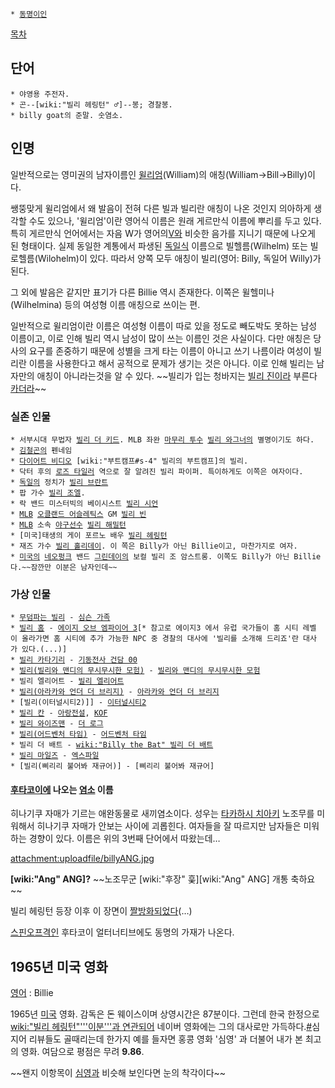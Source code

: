  * [[동명이인]]

[[목차]]
== 단어 ==
 * 야영용 주전자.
 * 곤--[wiki:"빌리 헤링턴" ♂]--봉; 경찰봉.
 * billy goat의 준말. 숫염소.

== 인명 ==
일반적으로는 영미권의 남자이름인 [[윌리엄]](William)의 애칭(William→Bill→Billy)이다.

쌩뚱맞게 윌리엄에서 왜 발음이 전혀 다른 빌과 빌리란 애칭이 나온 것인지 의아하게 생각할 수도 있으나, '윌리엄'이란 영어식 이름은 원래 게르만식 이름에 뿌리를 두고 있다. 특히 게르만식 언어에서는 자음 W가 영어의[[V]]와 비슷한 음가를 지니기 때문에 나오게 된 형태이다. 실제 동일한 계통에서 파생된 [[독일]]식 이름으로 빌헬름(Wilhelm) 또는 빌로헬름(Wilohelm)이 있다. 따라서 양쪽 모두 애칭이 빌리(영어: Billy, 독일어 Willy)가 된다.

그 외에 발음은 같지만 표기가 다른 Billie 역시 존재한다. 이쪽은 윌헬미나(Wilhelmina) 등의 여성형 이름 애칭으로 쓰이는 편.

일반적으로 윌리엄이란 이름은 여성형 이름이 따로 있을 정도로 빼도박도 못하는 남성 이름이고, 이로 인해 빌리 역시 남성이 많이 쓰는 이름인 것은 사실이다. 다만 애칭은 당사의 요구를 존중하기 때문에 성별을 크게 타는 이름이 아니고 쓰기 나름이라 여성이 빌리란 이름을 사용한다고 해서 공적으로 문제가 생기는 것은 아니다. 이로 인해 빌리는 남자만의 애칭이 아니라는것을 알 수 있다. ~~빌리가 입는 청바지는 [[빌리 진]]이라 부른다 [[카더라]]~~

=== 실존 인물 ===
 * 서부시대 무법자 [[빌리 더 키드]]. MLB 좌완 [[마무리 투수]] [[빌리 와그너]]의 별명이기도 하다.
 * [[김철곤]]의 펜네임
 * [[다이어트 비디오]] [wiki:"부트캠프#s-4" 빌리의 부트캠프]의 빌리.
 * 닥터 후의 [[로즈 타일러]] 역으로 잘 알려진 빌리 파이퍼. 특이하게도 이쪽은 여자이다.
 * [[독일]]의 정치가 [[빌리 브란트]]
 * 팝 가수 [[빌리 조엘]]. 
 * 락 밴드 미스터빅의 베이시스트 [[빌리 시언]]
 * [[MLB]] [[오클랜드 어슬레틱스]] GM [[빌리 빈]]
 * [[MLB]] 소속 [[야구선수]] [[빌리 해밀턴]]
 * [미국]태생의 게이 포르노 배우 [[빌리 헤링턴]]
 * 재즈 가수 [[빌리 홀리데이]]. 이 쪽은 Billy가 아닌 Billie이고, 마찬가지로 여자.
 * [[미국]]의 [[포스트 록|네오펑크]] 밴드 [[그린데이]]의 보컬 빌리 조 암스트롱. 이쪽도 Billy가 아닌 Billie다.~~잠깐만 이분은 남자인데~~

=== 가상 인물 ===
 * [[무덤파는 빌리]] - [[심슨 가족]]
 * [[빌리 홈]] - [[에이지 오브 엠파이어 3]][* 참고로 에이지3 에서 유럽 국가들이 홈 시티 레벨이 올라가면 홈 시티에 추가 가능한 NPC 중 경찰의 대사에 '빌리를 소개해 드리죠'란 대사가 있다.(...)]
 * [[빌리 카타기리]] - [[기동전사 건담 00]]
 * [[빌리(빌리와 맨디의 무시무시한 모험)]] - [[빌리와 맨디의 무시무시한 모험]]
 * 빌리 엘리어트 - [[빌리 엘리어트]]
 * [[빌리(아라카와 언더 더 브리지)]] - [[아라카와 언더 더 브리지]]
 * [빌리(이터널시티2)]] - [[이터널시티2]]
 * [[빌리 칸]] - [[아랑전설]], [[KOF]]
 * [[빌리 와이즈맨]] - [[더 로그]]
 * [[빌리(어드벤처 타임)]] - [[어드벤처 타임]]
 * 빌리 더 배트 - [[wiki:"Billy the Bat" 빌리 더 배트]]
 * [[빌리 마일즈]] - [[엑스파일]]
 * [빌리(삐리리 불어봐 재규어)] - [삐리리 불어봐 재규어]

==== [[후타코이]]에 나오는 [[염소]] 이름 ====
히나기쿠 자매가 기르는 애완동물로 새끼염소이다. 성우는 [[타카하시 치아키]]
노조무를 미워해서 히나기쿠 자매가 안보는 사이에 괴롭힌다. 여자들을 잘 따르지만 남자들은 미워하는 경향이 있다.
이름은 위의 3번째 단어에서 따왔는데…

attachment:uploadfile/billyANG.jpg

'''[wiki:"Ang" ANG]?''' ~~노조무군 [wiki:"후장" 훚][wiki:"Ang" ANG] 개통 축하요~~

빌리 헤링턴 등장 이후 이 장면이 [[짤방]]화되었다(…)

[[스핀오프]]격인 후타코이 얼터너티브에도 동명의 가재가 나온다.

== 1965년 미국 영화 ==
[[영어]] : Billie

1965년 [[미국]] 영화. 감독은 돈 웨이스이며 상영시간은 87분이다. 그런데 한국 한정으로 [[wiki:"빌리 헤링턴"'''이분'''과 연관되어]] 네이버 영화에는 그의 대사로만 가득하다.[http://movie.naver.com/movie/bi/mi/point.nhn?code=68716 #]심지어 리뷰들도 골때리는데 한가지 예를 들자면 홍콩 영화 '심영' 과 더불어 내가 본 최고의 영화. 여담으로 평점은 무려 '''9.86'''.

~~왠지 이항목이 [[심영/동음이의어|심영]]과 비슷해 보인다면 눈의 착각이다~~

